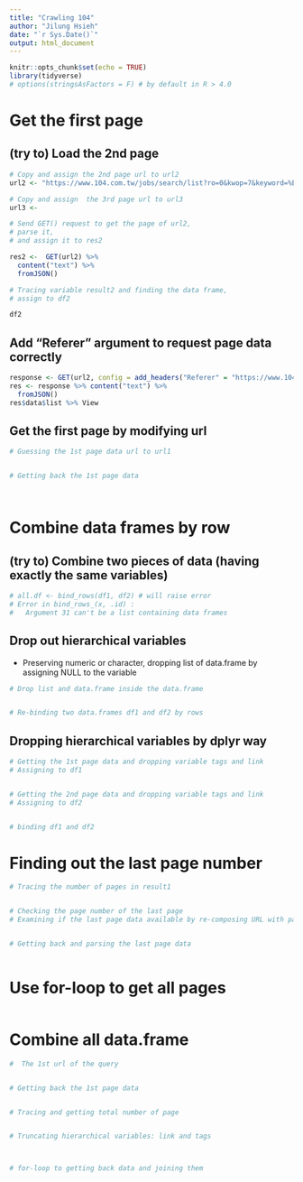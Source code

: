 ```yaml
---
title: "Crawling 104"
author: "Jilung Hsieh"
date: "`r Sys.Date()`"
output: html_document
---
```



```r
knitr::opts_chunk$set(echo = TRUE)
library(tidyverse)
# options(stringsAsFactors = F) # by default in R > 4.0
```


# Get the first page

## (try to) Load the 2nd page

```r
# Copy and assign the 2nd page url to url2
url2 <- "https://www.104.com.tw/jobs/search/list?ro=0&kwop=7&keyword=%E8%B3%87%E6%96%99%E7%A7%91%E5%AD%B8&expansionType=area%2Cspec%2Ccom%2Cjob%2Cwf%2Cwktm&order=14&asc=0&page=2&mode=s&jobsource=2018indexpoc&langFlag=0&langStatus=0&recommendJob=1&hotJob=1"

# Copy and assign  the 3rd page url to url3
url3 <- 

# Send GET() request to get the page of url2, 
# parse it, 
# and assign it to res2

res2 <-  GET(url2) %>% 
  content("text") %>% 
  fromJSON()

# Tracing variable result2 and finding the data frame, 
# assign to df2

df2 

```



## Add "Referer" argument to request page data correctly

```r
response <- GET(url2, config = add_headers("Referer" = "https://www.104.com.tw/"))
res <- response %>% content("text") %>%
  fromJSON()
res$data$list %>% View
```



## Get the first page by modifying url

```r
# Guessing the 1st page data url to url1


# Getting back the 1st page data




```


# Combine data frames by row

## (try to) Combine two pieces of data (having exactly the same variables)

```r
# all.df <- bind_rows(df1, df2) # will raise error
# Error in bind_rows_(x, .id) : 
#   Argument 31 can't be a list containing data frames
```

## Drop out hierarchical variables
- Preserving numeric or character, dropping list of data.frame by assigning NULL to the variable

```r
# Drop list and data.frame inside the data.frame


# Re-binding two data.frames df1 and df2 by rows


```

## Dropping hierarchical variables by dplyr way
```r

# Getting the 1st page data and dropping variable tags and link
# Assigning to df1


# Getting the 2nd page data and dropping variable tags and link
# Assigning to df2


# binding df1 and df2


```


# Finding out the last page number
```r
# Tracing the number of pages in result1


# Checking the page number of the last page
# Examining if the last page data available by re-composing URL with paste0()


# Getting back and parsing the last page data



```

# Use for-loop to get all pages
```r





```

# Combine all data.frame
```r

#  The 1st url of the query


# Getting back the 1st page data


# Tracing and getting total number of page


# Truncating hierarchical variables: link and tags



# for-loop to getting back data and joining them



```







